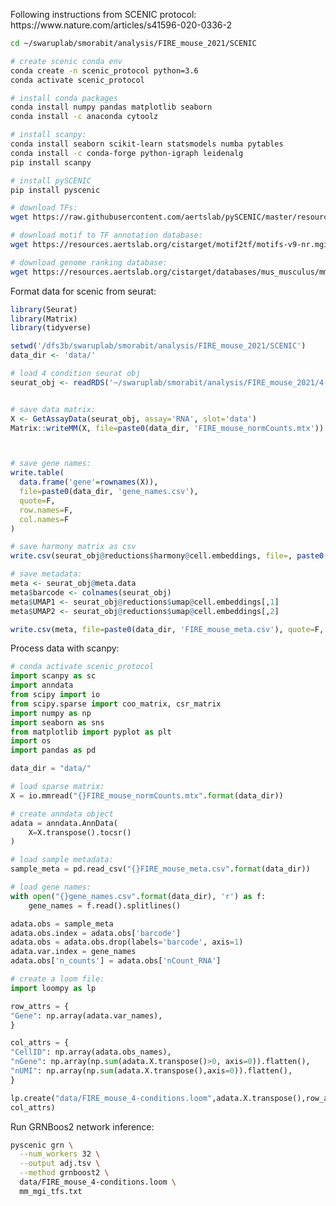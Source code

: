 
Following instructions from SCENIC protocol:
https://www.nature.com/articles/s41596-020-0336-2

```bash

cd ~/swaruplab/smorabit/analysis/FIRE_mouse_2021/SCENIC

# create scenic conda env
conda create -n scenic_protocol python=3.6
conda activate scenic_protocol

# install conda packages
conda install numpy pandas matplotlib seaborn
conda install -c anaconda cytoolz

# install scanpy:
conda install seaborn scikit-learn statsmodels numba pytables
conda install -c conda-forge python-igraph leidenalg
pip install scanpy

# install pySCENIC
pip install pyscenic

# download TFs:
wget https://raw.githubusercontent.com/aertslab/pySCENIC/master/resources/mm_mgi_tfs.txt

# download motif to TF annotation database:
wget https://resources.aertslab.org/cistarget/motif2tf/motifs-v9-nr.mgi-m0.001-o0.0.tbl

# download genome ranking database:
wget https://resources.aertslab.org/cistarget/databases/mus_musculus/mm10/refseq_r80/mc9nr/gene_based/mm10__refseq-r80__10kb_up_and_down_tss.mc9nr.feather


```

Format data for scenic from seurat:

```r

library(Seurat)
library(Matrix)
library(tidyverse)

setwd('/dfs3b/swaruplab/smorabit/analysis/FIRE_mouse_2021/SCENIC')
data_dir <- 'data/'

# load 4 condition seurat obj
seurat_obj <- readRDS('~/swaruplab/smorabit/analysis/FIRE_mouse_2021/4-conditions/data/FIRE_mouse_seurat_4_conditions.rds')


# save data matrix:
X <- GetAssayData(seurat_obj, assay='RNA', slot='data')
Matrix::writeMM(X, file=paste0(data_dir, 'FIRE_mouse_normCounts.mtx'))



# save gene names:
write.table(
  data.frame('gene'=rownames(X)),
  file=paste0(data_dir, 'gene_names.csv'),
  quote=F,
  row.names=F,
  col.names=F
)

# save harmony matrix as csv
write.csv(seurat_obj@reductions$harmony@cell.embeddings, file=, paste0(data_dir, 'FIRE_mouse_harmony.csv'), quote=F, row.names=F)

# save metadata:
meta <- seurat_obj@meta.data
meta$barcode <- colnames(seurat_obj)
meta$UMAP1 <- seurat_obj@reductions$umap@cell.embeddings[,1]
meta$UMAP2 <- seurat_obj@reductions$umap@cell.embeddings[,2]

write.csv(meta, file=paste0(data_dir, 'FIRE_mouse_meta.csv'), quote=F, row.names=F)


```

Process data with scanpy:

```python
# conda activate scenic_protocol
import scanpy as sc
import anndata
from scipy import io
from scipy.sparse import coo_matrix, csr_matrix
import numpy as np
import seaborn as sns
from matplotlib import pyplot as plt
import os
import pandas as pd

data_dir = "data/"

# load sparse matrix:
X = io.mmread("{}FIRE_mouse_normCounts.mtx".format(data_dir))

# create anndata object
adata = anndata.AnnData(
    X=X.transpose().tocsr()
)

# load sample metadata:
sample_meta = pd.read_csv("{}FIRE_mouse_meta.csv".format(data_dir))

# load gene names:
with open("{}gene_names.csv".format(data_dir), 'r') as f:
    gene_names = f.read().splitlines()

adata.obs = sample_meta
adata.obs.index = adata.obs['barcode']
adata.obs = adata.obs.drop(labels='barcode', axis=1)
adata.var.index = gene_names
adata.obs['n_counts'] = adata.obs['nCount_RNA']

# create a loom file:
import loompy as lp

row_attrs = {
"Gene": np.array(adata.var_names),
}

col_attrs = {
"CellID": np.array(adata.obs_names),
"nGene": np.array(np.sum(adata.X.transpose()>0, axis=0)).flatten(),
"nUMI": np.array(np.sum(adata.X.transpose(),axis=0)).flatten(),
}

lp.create("data/FIRE_mouse_4-conditions.loom",adata.X.transpose(),row_attrs,
col_attrs)

```

Run GRNBoos2 network inference:

```bash

pyscenic grn \
  --num_workers 32 \
  --output adj.tsv \
  --method grnboost2 \
  data/FIRE_mouse_4-conditions.loom \
  mm_mgi_tfs.txt

```
